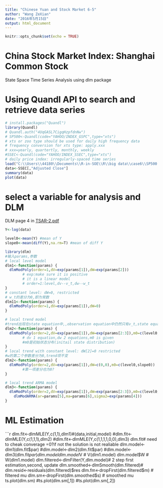 ```yaml
---
title: "Chinese Yuan and Stock Market 6-5"
author: "Wang ZeXian"
date: "2016年5月15日"
output: html_document
---
```


```r
knitr::opts_chunk$set(echo = TRUE)
```

# China Stock Market Index: Shanghai Common Stock
State Space Time Series Analysis using dlm package

# Using Quandl API to search and retrieve data series
```r
# install.packages("Quandl")
library(Quandl)
# Quandl.auth("4UqGASL7CigqHzpfdnNw")
# SP500<-Quandl(code="YAHOO/INDEX_GSPC",type="xts") 
# xts or zoo type should be used for daily high frequency data
# frequency conversion for xts type: apply.xxx
# xxx=yearly, quartertly, monthly, weekly
#SSEC<-Quandl(code="YAHOO/INDEX_SSEC",type="xts") 
# daily price index: irregularly-spaced time series
load("C:\\Users\\44180\\Documents\\R-in-SOE\\R\\big data\\case6\\SP500 and SSEC.RData")
data<-SSEC[,"Adjusted Close"]
summary(data)
plot(data)
```             

# select a variable for analysis and DLM
DLM page 4 in [TSAR-2.pdf](C:\Users\44180\Documents\R-in-SOE\R\big data\case6\TSAR-2.pdf)
```r
Y<-log(data)

level0<-mean(Y) #mean of Y
slope0<-mean(diff(Y),na.rm=T) #mean of diff Y

library(dlm)
#输入params,参数
# local level model
dlm1<-function(params) {
  dlmModPoly(order=1,dV=exp(params[1]),dW=exp(params[2]))
        # exp:make sure it is positive
        # it is a linear model
        # order=1:level,dv--v_t,dw--w_t
}
# constant level: dW=0, restricted
# w_t的差分为0,即为常数
dlm11<-function(params) {
  dlmModPoly(order=1,dV=exp(params[1]),dW=0)
}

# local trend model
#trend出现在state equation中,,observation equation中仍然只有v_t,state equation出现2个w_t
dlm2<-function(params) {
  dlmModPoly(order=2,dV=exp(params[1]),dW=exp(params[2:3]),m0=c(level0,slope0))
        # dv 1 equation,dw 2 equations,m0 is given
        #m0是初始状态分布(initail state distribution)
}
# local trend with constant level: dW[2]=0 restricted
#w的第二个参数差分为0,trend项不变
dlm2<-function(params) {
  dlmModPoly(order=2,dV=exp(params[1]),dW=c(0,0),m0=c(level0,slope0))
        #第一项差分也为0?
}

# local trend ARMA model
dlm3<-function(params) {
  dlmModPoly(order=2,dV=exp(params[1]),dW=exp(params[2:3]),m0=c(level0,slope0)) +  
    dlmModARMA(ar=params[5],ma=params[6],sigma2=exp(params[4]))
}
```

# ML Estimation 
```r
dlm.fit<-dlmMLE(Y,c(1,1),dlm1)#(data,initial,model)
#dlm.fit<-dlmMLE(Y,c(1,1,1),dlm2)
#dlm.fit<-dlmMLE(Y,c(1,1,1,1,0,0),dlm3)
dlm.fit# need to cheak converage =0?if not the solution is not realiable
dlm.model<-dlm1(dlm.fit$par)
#dlm.model<-dlm2(dlm.fit$par)
#dlm.model<-dlm3(dlm.fit$par)
dlm.model
dlm.model$V  # V(dlm1.model)
dlm.model$W  # W(dlm1.model)
dlm.filtered<-dlmFilter(Y,dlm.model)# 2 step first estimation,second, update
dlm.smoothed<-dlmSmooth(dlm.filtered)# 
dlm.resid<-residuals(dlm.filtered)$res
dlm.fm<-dropFirst(dlm.filtered$m)  # filtered mu
dlm.sm<-dropFirst(dlm.smoothed$s)  # smoothed mu
ts.plot(dlm.sm)
#ts.plot(dlm.sm[,1])
#ts.plot(dlm.sm[,2])
